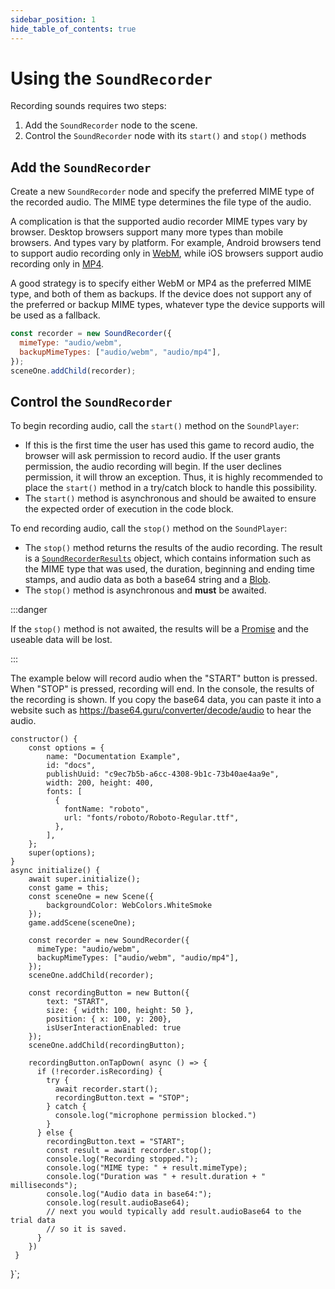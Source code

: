 ```yaml
---
sidebar_position: 1
hide_table_of_contents: true
---
```



# Using the `SoundRecorder`

Recording sounds requires two steps:

1. Add the `SoundRecorder` node to the scene.
2. Control the `SoundRecorder` node with its `start()` and `stop()` methods

## Add the `SoundRecorder`

Create a new `SoundRecorder` node and specify the preferred MIME type of the recorded audio. The MIME type determines the file type of the audio.

A complication is that the supported audio recorder MIME types vary by browser. Desktop browsers support many more types than mobile browsers. And types vary by platform. For example, Android browsers tend to support audio recording only in [WebM](https://en.wikipedia.org/wiki/WebM), while iOS browsers support audio recording only in [MP4](https://en.wikipedia.org/wiki/MP4_file_format).

A good strategy is to specify either WebM or MP4 as the preferred MIME type, and both of them as backups. If the device does not support any of the preferred or backup MIME types, whatever type the device supports will be used as a fallback.

```js
const recorder = new SoundRecorder({
  mimeType: "audio/webm",
  backupMimeTypes: ["audio/webm", "audio/mp4"],
});
sceneOne.addChild(recorder);
```

## Control the `SoundRecorder`

To begin recording audio, call the `start()` method on the `SoundPlayer`:

- If this is the first time the user has used this game to record audio, the browser will ask permission to record audio. If the user grants permission, the audio recording will begin. If the user declines permission, it will throw an exception. Thus, it is highly recommended to place the `start()` method in a try/catch block to handle this possibility.
- The `start()` method is asynchronous and should be awaited to ensure the expected order of execution in the code block.

To end recording audio, call the `stop()` method on the `SoundPlayer`:

- The `stop()` method returns the results of the audio recording. The result is a [`SoundRecorderResults`](../../../../docs/reference/api-core/interfaces/SoundRecorderResults) object, which contains information such as the MIME type that was used, the duration, beginning and ending time stamps, and audio data as both a base64 string and a [Blob](https://developer.mozilla.org/en-US/docs/Web/API/Blob).
- The `stop()` method is asynchronous and **must** be awaited.

:::danger

If the `stop()` method is not awaited, the results will be a [Promise](https://developer.mozilla.org/en-US/docs/Web/JavaScript/Reference/Global_Objects/Promise) and the useable data will be lost.

:::

The example below will record audio when the "START" button is pressed. When "STOP" is pressed, recording will end. In the console, the results of the recording is shown. If you copy the base64 data, you can paste it into a website such as https://base64.guru/converter/decode/audio to hear the audio.


    constructor() {
        const options = {
            name: "Documentation Example",
            id: "docs",
            publishUuid: "c9ec7b5b-a6cc-4308-9b1c-73b40ae4aa9e",
            width: 200, height: 400,
            fonts: [
              {
                fontName: "roboto",
                url: "fonts/roboto/Roboto-Regular.ttf",
              },
            ],
        };
        super(options);
    }
    async initialize() {
        await super.initialize();
        const game = this;
        const sceneOne = new Scene({
            backgroundColor: WebColors.WhiteSmoke
        });
        game.addScene(sceneOne);
  
        const recorder = new SoundRecorder({
          mimeType: "audio/webm",
          backupMimeTypes: ["audio/webm", "audio/mp4"],
        });
        sceneOne.addChild(recorder);
 
        const recordingButton = new Button({
            text: "START",
            size: { width: 100, height: 50 },
            position: { x: 100, y: 200},
            isUserInteractionEnabled: true
        });
        sceneOne.addChild(recordingButton);

        recordingButton.onTapDown( async () => {
          if (!recorder.isRecording) {
            try {
              await recorder.start();
              recordingButton.text = "STOP";                            
            } catch {
              console.log("microphone permission blocked.")
            }
          } else {
            recordingButton.text = "START";
            const result = await recorder.stop();
            console.log("Recording stopped.");
            console.log("MIME type: " + result.mimeType);
            console.log("Duration was " + result.duration + " milliseconds");
            console.log("Audio data in base64:");
            console.log(result.audioBase64);
            // next you would typically add result.audioBase64 to the trial data
            // so it is saved.
          }          
        })
     }
}`;

<CodeExample code={code} template={template} console="true"/>

